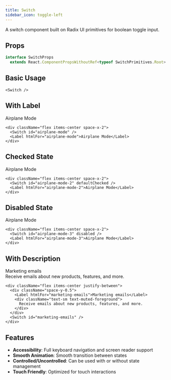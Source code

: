```yaml
---
title: Switch
sidebar_icon: toggle-left
---
```


A switch component built on Radix UI primitives for boolean toggle input.

## Props

```ts
interface SwitchProps
  extends React.ComponentPropsWithoutRef<typeof SwitchPrimitives.Root> {}
```

## Basic Usage

<Switch />

```tsx
<Switch />
```

## With Label

<div className="flex items-center space-x-2">
  <Switch id="airplane-mode" />
  <Label htmlFor="airplane-mode">Airplane Mode</Label>
</div>

```tsx
<div className="flex items-center space-x-2">
  <Switch id="airplane-mode" />
  <Label htmlFor="airplane-mode">Airplane Mode</Label>
</div>
```

## Checked State

<div className="flex items-center space-x-2">
  <Switch id="airplane-mode-2" defaultChecked />
  <Label htmlFor="airplane-mode-2">Airplane Mode</Label>
</div>

```tsx
<div className="flex items-center space-x-2">
  <Switch id="airplane-mode-2" defaultChecked />
  <Label htmlFor="airplane-mode-2">Airplane Mode</Label>
</div>
```

## Disabled State

<div className="flex items-center space-x-2">
  <Switch id="airplane-mode-3" disabled />
  <Label htmlFor="airplane-mode-3">Airplane Mode</Label>
</div>

```tsx
<div className="flex items-center space-x-2">
  <Switch id="airplane-mode-3" disabled />
  <Label htmlFor="airplane-mode-3">Airplane Mode</Label>
</div>
```

## With Description

<div className="flex items-center justify-between">
  <div className="space-y-0.5">
    <Label htmlFor="marketing-emails">Marketing emails</Label>
    <div className="text-sm text-muted-foreground">
      Receive emails about new products, features, and more.
    </div>
  </div>
  <Switch id="marketing-emails" />
</div>

```tsx
<div className="flex items-center justify-between">
  <div className="space-y-0.5">
    <Label htmlFor="marketing-emails">Marketing emails</Label>
    <div className="text-sm text-muted-foreground">
      Receive emails about new products, features, and more.
    </div>
  </div>
  <Switch id="marketing-emails" />
</div>
```

## Features

- **Accessibility**: Full keyboard navigation and screen reader support
- **Smooth Animation**: Smooth transition between states
- **Controlled/Uncontrolled**: Can be used with or without state management
- **Touch Friendly**: Optimized for touch interactions
